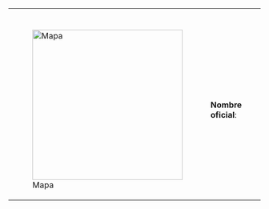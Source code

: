 <table class="wikitable" width="100%">

<tr><th colspan=6>[[{{{wiki}}}|{{{pais}}}]]</th></tr>

<tr>
    <td rowspan="8" width="1%">[[File:{{{mapa}}}|300px|Mapa]]</td>
    <td>'''Nombre oficial''': {{{nombre-oficial}}}</td>
    <td rowspan="8" width="1%">[[File:{{{bandera}}}|300px|Bandera]]</td>
</tr>

</table>
